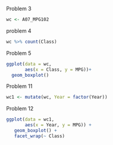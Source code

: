 Problem 3
```r
wc <- A07_MPG102

```
problem 4
```r
wc %>% count(Class)
```

Problem 5
```r
ggplot(data = wc,
       aes(x = Class, y = MPG))+
  geom_boxplot()
```
Problem 11
```r
wc1 <- mutate(wc, Year = factor(Year))
```

Problem 12
```r
ggplot(data = wc1,
       aes(x = Year, y = MPG)) +
   geom_boxplot() +
   facet_wrap(~ Class)

```
